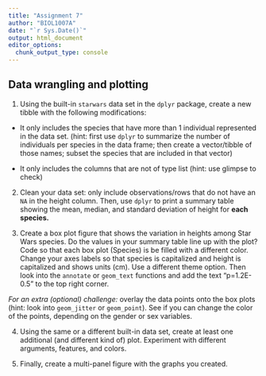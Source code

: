 ```yaml
---
title: "Assignment 7"
author: "BIOL1007A"
date: "`r Sys.Date()`"
output: html_document
editor_options: 
  chunk_output_type: console
---
```

 
## Data wrangling and plotting

1. Using the built-in `starwars` data set in the `dplyr` package, create a new tibble with the following modifications: 

+ It only includes the species that have more than 1 individual represented in the data set. 
(hint: first use `dplyr` to summarize the number of individuals per species in the data frame; then create a vector/tibble of those names; subset the species that are included in that vector)  

+ It only includes the columns that are not of type list (hint: use glimpse to check)

2. Clean your data set: only include observations/rows that do not have an `NA` in the height column. Then, use `dplyr` to print a summary table showing the mean, median, and standard deviation of height for **each species.** 

3. Create a box plot figure that shows the variation in heights among Star Wars species. Do the values in your summary table line up with the plot? Code so that each box plot (Species) is be filled with a different color. Change your axes labels so that species is capitalized and height is capitalized and shows units (cm). Use a different theme option. Then look into the `annotate` or `geom_text` functions and add the text "p=1.2E-0.5" to the top right corner. 

*For an extra (optional) challenge:* overlay the data points onto the box plots (hint: look into `geom_jitter` or `geom_point`). See if you can change the color of the points, depending on the gender or sex variables.  

4. Using the same or a different built-in data set, create at least one additional (and different kind of) plot. Experiment with different arguments, features, and colors.

5. Finally, create a multi-panel figure with the graphs you created.
